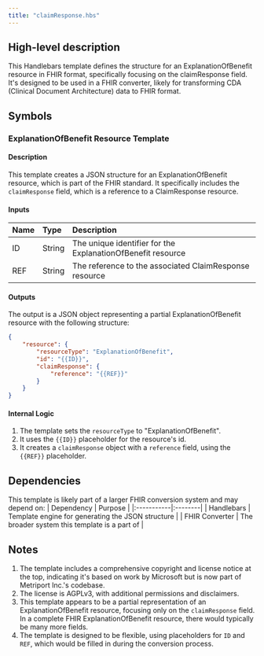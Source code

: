 ```yaml
---
title: "claimResponse.hbs"
---
```


## High-level description
This Handlebars template defines the structure for an ExplanationOfBenefit resource in FHIR format, specifically focusing on the claimResponse field. It's designed to be used in a FHIR converter, likely for transforming CDA (Clinical Document Architecture) data to FHIR format.

## Symbols

### ExplanationOfBenefit Resource Template
#### Description
This template creates a JSON structure for an ExplanationOfBenefit resource, which is part of the FHIR standard. It specifically includes the `claimResponse` field, which is a reference to a ClaimResponse resource.

#### Inputs
| Name | Type | Description |
|:-----|:-----|:------------|
| ID   | String | The unique identifier for the ExplanationOfBenefit resource |
| REF  | String | The reference to the associated ClaimResponse resource |

#### Outputs
The output is a JSON object representing a partial ExplanationOfBenefit resource with the following structure:
```json
{
    "resource": {
        "resourceType": "ExplanationOfBenefit",
        "id": "{{ID}}",
        "claimResponse": {
            "reference": "{{REF}}"
        }
    }
}
```

#### Internal Logic
1. The template sets the `resourceType` to "ExplanationOfBenefit".
2. It uses the `{{ID}}` placeholder for the resource's id.
3. It creates a `claimResponse` object with a `reference` field, using the `{{REF}}` placeholder.

## Dependencies
This template is likely part of a larger FHIR conversion system and may depend on:
| Dependency | Purpose |
|:-----------|:--------|
| Handlebars | Template engine for generating the JSON structure |
| FHIR Converter | The broader system this template is a part of |

## Notes
1. The template includes a comprehensive copyright and license notice at the top, indicating it's based on work by Microsoft but is now part of Metriport Inc.'s codebase.
2. The license is AGPLv3, with additional permissions and disclaimers.
3. This template appears to be a partial representation of an ExplanationOfBenefit resource, focusing only on the `claimResponse` field. In a complete FHIR ExplanationOfBenefit resource, there would typically be many more fields.
4. The template is designed to be flexible, using placeholders for `ID` and `REF`, which would be filled in during the conversion process.